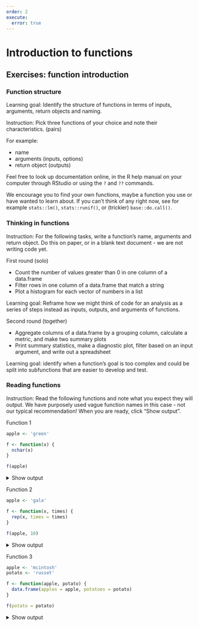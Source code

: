 ```yaml
---
order: 2
execute: 
  error: true
---
```


# Introduction to functions
 
## Exercises: function introduction

### Function structure 

Learning goal: Identify the structure of functions in terms of inputs, arguments, return objects and naming. 

Instruction: Pick three functions of your choice and note their characteristics. (pairs)

For example:

- name
- arguments (inputs, options)
- return object (outputs)

Feel free to look up documentation online, in the R help manual on your computer through RStudio or using the `?` and `??` commands. 

We encourage you to find your own functions, maybe a function you use or have wanted to learn about. If you can't think of any right now, see for example `stats::lm()`, `stats::runif()`, or (trickier) `base::do.call()`.


### Thinking in functions 

Instruction: For the following tasks, write a function's name, arguments and return object. Do this on paper, or in a blank text document - we are not writing code yet. 

First round (solo)

- Count the number of values greater than 0 in one column of a data.frame
- Filter rows in one column of a data.frame that match a string
- Plot a histogram for each vector of numbers in a list

Learning goal: Reframe how we might think of code for an analysis as a series of steps instead as inputs, outputs, and arguments of functions. 

Second round (together)

- Aggregate columns of a data.frame by a grouping column, calculate a metric, and make two summary plots
- Print summary statistics, make a diagnostic plot, filter based on an input argument, and write out a spreadsheet

Learning goal: identify when a function's goal is too complex and could be split into subfunctions that are easier to develop and test. 


### Reading functions

Instruction: Read the following functions and note what you expect they will 
output. We have purposely used vague function names in this case - not our 
typical recommendation! When you are ready, click "Show output". 


Function 1
```r
apple <- 'green'

f <- function(x) {
  nchar(x)
}

f(apple)
```

<details>
<summary>Show output</summary>
```r
apple <- 'green'

f <- function(x) {
  nchar(x)
}

f(apple)
```
</details>


Function 2
```r
apple <- 'gala'

f <- function(x, times) {
  rep(x, times = times)
}

f(apple, 10)
```

<details>
<summary>Show output</summary>
```r
apple <- 'gala'

f <- function(x, times) {
  rep(x, times = times)
}

f(apple, 10)
```
</details>


Function 3

```r
apple <- 'mcintosh'
potato <- 'russet'

f <- function(apple, potato) {
  data.frame(apples = apple, potatoes = potato)
}

f(potato = potato)
```

<details>
<summary>Show output</summary>
```r
apple <- 'mcintosh'
potato <- 'russet'

f <- function(apple, potato) {
  data.frame(apples = apple, potatoes = potato)
}

f(potato = potato)
```
</details>


